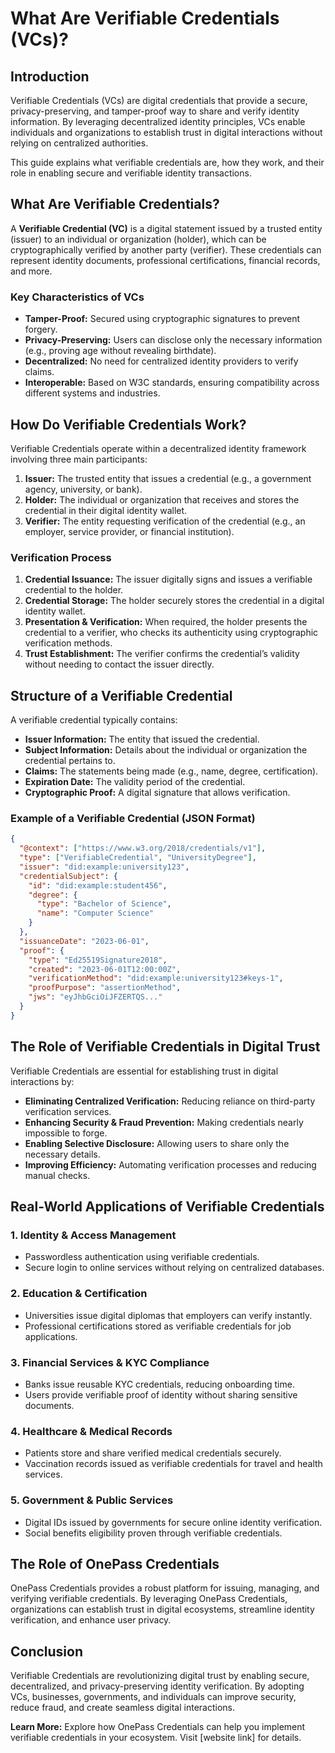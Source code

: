 # What Are Verifiable Credentials (VCs)?

## Introduction

Verifiable Credentials (VCs) are digital credentials that provide a secure, privacy-preserving, and tamper-proof way to share and verify identity information. By leveraging decentralized identity principles, VCs enable individuals and organizations to establish trust in digital interactions without relying on centralized authorities.

This guide explains what verifiable credentials are, how they work, and their role in enabling secure and verifiable identity transactions.

## What Are Verifiable Credentials?

A **Verifiable Credential (VC)** is a digital statement issued by a trusted entity (issuer) to an individual or organization (holder), which can be cryptographically verified by another party (verifier). These credentials can represent identity documents, professional certifications, financial records, and more.

### Key Characteristics of VCs

- **Tamper-Proof:** Secured using cryptographic signatures to prevent forgery.
- **Privacy-Preserving:** Users can disclose only the necessary information (e.g., proving age without revealing birthdate).
- **Decentralized:** No need for centralized identity providers to verify claims.
- **Interoperable:** Based on W3C standards, ensuring compatibility across different systems and industries.

## How Do Verifiable Credentials Work?

Verifiable Credentials operate within a decentralized identity framework involving three main participants:

1. **Issuer:** The trusted entity that issues a credential (e.g., a government agency, university, or bank).
2. **Holder:** The individual or organization that receives and stores the credential in their digital identity wallet.
3. **Verifier:** The entity requesting verification of the credential (e.g., an employer, service provider, or financial institution).

### Verification Process

1. **Credential Issuance:** The issuer digitally signs and issues a verifiable credential to the holder.
2. **Credential Storage:** The holder securely stores the credential in a digital identity wallet.
3. **Presentation & Verification:** When required, the holder presents the credential to a verifier, who checks its authenticity using cryptographic verification methods.
4. **Trust Establishment:** The verifier confirms the credential’s validity without needing to contact the issuer directly.

## Structure of a Verifiable Credential

A verifiable credential typically contains:

- **Issuer Information:** The entity that issued the credential.
- **Subject Information:** Details about the individual or organization the credential pertains to.
- **Claims:** The statements being made (e.g., name, degree, certification).
- **Expiration Date:** The validity period of the credential.
- **Cryptographic Proof:** A digital signature that allows verification.

### Example of a Verifiable Credential (JSON Format)

```json
{
  "@context": ["https://www.w3.org/2018/credentials/v1"],
  "type": ["VerifiableCredential", "UniversityDegree"],
  "issuer": "did:example:university123",
  "credentialSubject": {
    "id": "did:example:student456",
    "degree": {
      "type": "Bachelor of Science",
      "name": "Computer Science"
    }
  },
  "issuanceDate": "2023-06-01",
  "proof": {
    "type": "Ed25519Signature2018",
    "created": "2023-06-01T12:00:00Z",
    "verificationMethod": "did:example:university123#keys-1",
    "proofPurpose": "assertionMethod",
    "jws": "eyJhbGciOiJFZERTQS..."
  }
}
```

## The Role of Verifiable Credentials in Digital Trust

Verifiable Credentials are essential for establishing trust in digital interactions by:

- **Eliminating Centralized Verification:** Reducing reliance on third-party verification services.
- **Enhancing Security & Fraud Prevention:** Making credentials nearly impossible to forge.
- **Enabling Selective Disclosure:** Allowing users to share only the necessary details.
- **Improving Efficiency:** Automating verification processes and reducing manual checks.

## Real-World Applications of Verifiable Credentials

### 1. **Identity & Access Management**

- Passwordless authentication using verifiable credentials.
- Secure login to online services without relying on centralized databases.

### 2. **Education & Certification**

- Universities issue digital diplomas that employers can verify instantly.
- Professional certifications stored as verifiable credentials for job applications.

### 3. **Financial Services & KYC Compliance**

- Banks issue reusable KYC credentials, reducing onboarding time.
- Users provide verifiable proof of identity without sharing sensitive documents.

### 4. **Healthcare & Medical Records**

- Patients store and share verified medical credentials securely.
- Vaccination records issued as verifiable credentials for travel and health services.

### 5. **Government & Public Services**

- Digital IDs issued by governments for secure online identity verification.
- Social benefits eligibility proven through verifiable credentials.

## The Role of OnePass Credentials

OnePass Credentials provides a robust platform for issuing, managing, and verifying verifiable credentials. By leveraging OnePass Credentials, organizations can establish trust in digital ecosystems, streamline identity verification, and enhance user privacy.

## Conclusion

Verifiable Credentials are revolutionizing digital trust by enabling secure, decentralized, and privacy-preserving identity verification. By adopting VCs, businesses, governments, and individuals can improve security, reduce fraud, and create seamless digital interactions.

**Learn More:** Explore how OnePass Credentials can help you implement verifiable credentials in your ecosystem. Visit [website link] for details.
